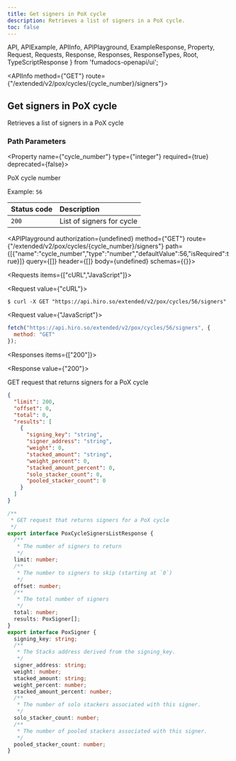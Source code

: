 ```yaml
---
title: Get signers in PoX cycle
description: Retrieves a list of signers in a PoX cycle.
toc: false
---
```


  API,
  APIExample,
  APIInfo,
  APIPlayground,
  ExampleResponse,
  Property,
  Request,
  Requests,
  Response,
  Responses,
  ResponseTypes,
  Root,
  TypeScriptResponse
} from 'fumadocs-openapi/ui';

<Root baseUrl="https://api.hiro.so">

<API>

<APIInfo method={"GET"} route={"/extended/v2/pox/cycles/{cycle_number}/signers"}>

## Get signers in PoX cycle

Retrieves a list of signers in a PoX cycle
### Path Parameters

<Property name={"cycle_number"} type={"integer"} required={true} deprecated={false}>

PoX cycle number

<span>Example: `56`</span>

</Property>

| Status code | Description |
| :------ | :------ |
| `200` | List of signers for cycle |

<APIPlayground authorization={undefined} method={"GET"} route={"/extended/v2/pox/cycles/{cycle_number}/signers"} path={[{"name":"cycle_number","type":"number","defaultValue":56,"isRequired":true}]} query={[]} header={[]} body={undefined} schemas={{}}>

</APIPlayground>

</APIInfo>

<APIExample>

<Requests items={["cURL","JavaScript"]}>

<Request value={"cURL"}>

```terminal
$ curl -X GET "https://api.hiro.so/extended/v2/pox/cycles/56/signers"
```

</Request>

<Request value={"JavaScript"}>

```js
fetch("https://api.hiro.so/extended/v2/pox/cycles/56/signers", {
  method: "GET"
});
```

</Request>

</Requests>

<Responses items={["200"]}>

<Response value={"200"}>

GET request that returns signers for a PoX cycle

<ResponseTypes>

<ExampleResponse>

```json
{
  "limit": 200,
  "offset": 0,
  "total": 0,
  "results": [
    {
      "signing_key": "string",
      "signer_address": "string",
      "weight": 0,
      "stacked_amount": "string",
      "weight_percent": 0,
      "stacked_amount_percent": 0,
      "solo_stacker_count": 0,
      "pooled_stacker_count": 0
    }
  ]
}
```

</ExampleResponse>

<TypeScriptResponse>

```ts
/**
 * GET request that returns signers for a PoX cycle
 */
export interface PoxCycleSignersListResponse {
  /**
   * The number of signers to return
   */
  limit: number;
  /**
   * The number to signers to skip (starting at `0`)
   */
  offset: number;
  /**
   * The total number of signers
   */
  total: number;
  results: PoxSigner[];
}
export interface PoxSigner {
  signing_key: string;
  /**
   * The Stacks address derived from the signing_key.
   */
  signer_address: string;
  weight: number;
  stacked_amount: string;
  weight_percent: number;
  stacked_amount_percent: number;
  /**
   * The number of solo stackers associated with this signer.
   */
  solo_stacker_count: number;
  /**
   * The number of pooled stackers associated with this signer.
   */
  pooled_stacker_count: number;
}
```

</TypeScriptResponse>

</ResponseTypes>

</Response>

</Responses>

</APIExample>

</API>

</Root>
